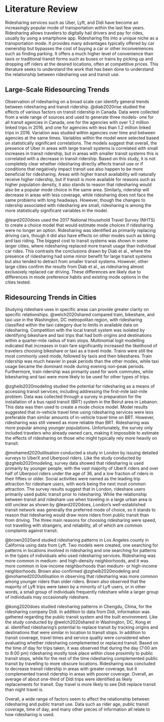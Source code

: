 # Literature Review

Ridesharing services such as Uber, Lyft, and Didi have become an increasingly popular mode of transportation within the last few years. Ridesharing allows travelers to digitally hail drivers and pay for rides, usually by using a smartphone app. Ridesharing fits into a unique niche as a transportation mode. It provides many advantages typically offered by car ownership but bypasses the cost of buying a car or other inconveniences such as finding parking. It offers a much higher level of convenience than taxis or traditional transit forms such as buses or trains by picking up and dropping off riders at the desired locations, often at competitive prices. This literature seeks to understand the work that has been done to understand the relationship between ridesharing use and transit use.

## Large-Scale Ridesourcing Trends

Observation of ridesharing on a broad scale can identify general trends between ridesharing and transit ridership. @diab2020rise studied the effects of various factors on transit ridership in Canada. Data were collected from a wide range of sources and used to generate three models- one for all transit agencies in Canada, one for the agencies with over 1.2 million linked trips in 2016, and one for agencies with less than 1.2 million linked trips in 2016. Variation was studied within agencies over time and between agencies at the same times. Variables within the model were selected based on statistically significant correlations. The models suggest that overall, the presence of Uber in areas with large transit systems is correlated with small increases in transit ridership, but in areas with smaller transit systems this is correlated with a decrease in transit ridership. Based on this study, it is not completely clear whether ridesharing directly affects transit use or if conditions that negatively impact transit use also happen to be more beneficial for ridesharing. Areas with higher transit availability will naturally receive higher ridership, but if transit is more available for reasons such as higher population density, it also stands to reason that ridesharing would also be a popular mode choice in the same area. Similarly, ridership will decrease in areas with less coverage, while ridesharing does not face the same problems with long headways. However, though the changes to ridership associated with ridesharing are small, ridesharing is among the more statistically significant variables in the model.

@leard2020does used the 2017 National Household Travel Survey (NHTS) to create a choice model that would estimate mode choices if ridesharing were no longer an option. Ridesharing was identified as primarily replacing driving cars, though it did also have effects on other modes such as biking and taxi riding. The biggest cost to transit systems was shown in some larger cities, where ridesharing replaced more transit usage than individual car rides. This contrasts the conclusions drawn by Diab et al., where the presence of ridesharing had some minor benefit for large transit systems but also tended to detract from smaller transit systems. However, other large cities confirm the results from Diab et al., as ridesharing almost exclusively replaced car driving. These differences are likely due to differences in mode preference habits and existing mode options in the cities tested.

## Ridesourcing Trends in Cities

Studying rideshare uses in specific areas can provide greater clarity on specific relationships. @welch2020shared compared train, bikeshare, and taxi use in the Washington, DC metropolitan region, with ridesharing classified within the taxi category due to limits in available data on ridesharing. Competition with the local transit system was isolated by identifying bikeshare and taxi trips that had both origins and destinations within a quarter-mile radius of train stops. Multinomial logit modelling indicated that increases in train fare significantly increased the likelihood of travelers choosing bikeshare or taxi as a travel mode. Trains were still the most commonly used mode, followed by taxis and then bikeshares. Train ridership was much heavier in peak periods than the other modes, while taxi usage became the dominant mode during evening non-peak periods. Furthermore, train ridership was primarily used for work commutes, while bikesharing and taxi were more likely to be used for other types of trips.

@zgheib2020modeling studied the potential for ridesharing as a means of accessing transit services, including addressing the first-mile last-mile problem. Data was collected through a survey in preparation for the installation of a bus rapid transit (BRT) system in the Beirut area in Lebanon. This data was then used to create a mode choice model. Model results suggested that in-vehicle travel time using ridesharing services were less preferable than similar amounts of in-vehicle travel time on BRT. However, ridesharing was still viewed as more reliable than BRT. Ridesharing was more popular among younger populations. Unfortunately, the survey only included travelers who already owned cars, making it impossible to estimate the effects of ridesharing on those who might typically rely more heavily on transit.

@mohamed2020utilisation conducted a study in London by issuing detailed surveys to UberX and Uberpool riders. Like the study conducted by @zgheib2020modeling, survey data showed that ridesharing is used primarily by younger people, with the vast majority of UberX riders and over half of Uberpool riders under the age of 36, and a low fraction of riders in their fifties or older. Social activities were named as the leading trip attraction for rideshare users, with work being the next most common attraction. The survey results suggest that in London, rideshare users primarily used public transit prior to ridesharing. While the relationship between transit and rideshare use when traveling in a large urban area is still unclear as shown by @leard2020does, London’s well-established transit network was generally the preferred mode of choice, so it stands to reason that ridesharing would draw more riders from public transit than from driving. The three main reasons for choosing ridesharing were speed, not travelling with strangers, and reliability, all of which are common complaints against transit.

@brown2020and studied ridesharing patterns in Los Angeles county in California using data from Lyft. Two models were created, one searching for patterns in locations involved in ridesharing and one searching for patterns in the types of individuals who used ridesharing services. Ridesharing was more common in medium- and high-density neighborhoods, and it was more common in low-income neighborhoods than medium- or high-income neighborhoods. Brown also confirmed @zgheib2020modeling and @mohamed2020utilisation in observing that ridesharing was more common among younger riders than older riders. Brown also observed that the majority of Lyft trips were taken by a minority of Lyft users, or in other words, a small group of individuals frequently rideshare while a larger group of individuals may occasionally rideshare.

@kong2020does studied ridesharing patterns in Chengdu, China, for the ridesharing company Didi. In addition to data from Didi, information was gathered regarding the public transit system and the built environment. Like the study conducted by @welch2020shared in Washington, DC, Kong et al. identified ridesharing’s potential to replace transit by tracking origins and destinations that were similar in location to transit stops. In addition to transit coverage, travel times and service quality were considered when evaluating whether ridesharing complemented or replaced transit. Based on the time of day for trips taken, it was observed that during the day (7:00 am to 8:00 pm) ridesharing mostly took place within close proximity to public transit stops, while for the rest of the time ridesharing complemented public transit by travelling to more obscure locations. Ridesharing was concluded to decrease transit ridership in areas with greater coverage, but it complemented transit ridership in areas with poorer coverage. Overall, an average of about one-third of Didi trips were identified as likely replacements for transit. Day travel is more likely to see Didi replace transit than night travel is.

Overall, a wide range of factors seem to affect the relationship between ridesharing and public transit use. Data such as rider age, public transit coverage, time of day, and many other pieces of information all relate to how ridesharing is used.